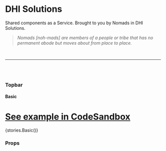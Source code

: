 
<Meta title="Topbar" component={Topbar} />

# DHI Solutions

Shared components as a Service. Brought to you by Nomads in DHI Solutions.

> _Nomads [noh-mads] are members of a people or tribe that has no permanent abode but moves about from place to place._

<br />

---

<br />
<br />

### Topbar

#### Basic

# [See example in CodeSandbox]()

<Preview withToolbar>
  <Story name="Basic">{stories.Basic()}</Story>
</Preview>

### Props

<Props of={Topbar} />
